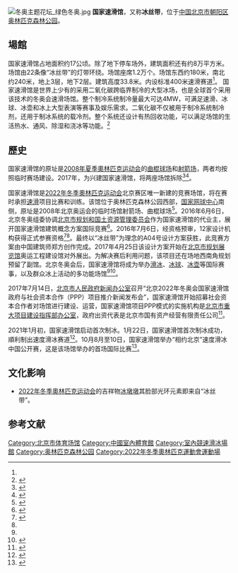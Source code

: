 {{coord|40|0|57.87|N|116|22|16.35|E|display=title|region:CN-11_type:landmark_source:dewiki}}
{{Infobox_Stadium |
| stadium_name = 国家速滑馆<br/>National Speed Skating Oval
| image = National Speed Skating Oval Beijing 2.jpg
| location = {{PRC}}[[北京市|北京市]] 
| broke_ground = 2016年
| opened = 2021年10月
| closed = 
| demolished = 
| owner =  中華人民共和國政府
| publictransit = {{rint|Beijing|subway}}{{rint|beijing|8}} [[林萃桥站|林萃桥站]]
| operator = 
| surface = 
| construction_cost =
| architect = [[博普乐思|博普乐思]]（概念设计）<br>北京市建筑设计研究院
| former_names = 
| tenants = [[中国奥林匹克委员会|中国奥林匹克委员会]]
| seating_capacity = 12,000座
}}
[[File:冬奥主题花坛_绿色冬奥.jpg|thumb]]
'''国家速滑馆'''，又称'''冰丝带'''，位于[[中国|中国]][[北京市|北京市]][[朝阳区_(北京市)|朝阳区]][[奥林匹克森林公园|奥林匹克森林公园]]。

==場館==
国家速滑馆占地面积约17公顷。除了地下停车场外，建筑面积还有约8万平方米。场馆由22条像“冰丝带”的灯带环绕。场馆座席1.2万个。场馆东西约180米，南北约240米，地上3层，地下2层。建筑高度33.8米。内设标准400米速滑赛道<ref name=bsd/>。
国家速滑馆是世界上少有的采用二氧化碳跨临界制冷的大型冰场，也是全球首个采用该技术的冬奥会速滑场馆。整个制冷系统制冷量最大可达4MW，可满足速滑、冰球、冰壶和冰上大型表演等赛事及娱乐需求。二氧化碳不仅被用于制冷系统制冷剂，还用于制冰系统的载冷剂。整个系统还设计有热回收功能，可以满足场馆的生活热水、通风、除湿和浇冰等功能。<ref>{{cite web |author1=Ekanalys |title=EKA contributes to the best possible ice for the Olympic arena in Beijing |url=https://www.ekanalys.se/post/we-contribute-to-the-best-possible-ice-for-the-olympic-arena-in-beijing?lang=en&utm_source=article%20NSSO%20EN&utm_medium=wikipedia |website=EKA Sweden |accessdate=2022-02-16 |archive-date=2022-02-16 |archive-url=https://web.archive.org/web/20220216120710/https://www.ekanalys.se/post/we-contribute-to-the-best-possible-ice-for-the-olympic-arena-in-beijing?lang=en&utm_source=article%20NSSO%20EN&utm_medium=wikipedia }}</ref>

==歷史==
国家速滑馆的原址是[[2008年夏季奧林匹克运动会|2008年夏季奧林匹克运动会]]的[[北京奥林匹克公园曲棍球场|曲棍球场]]和[[北京奥林匹克公园射箭场|射箭场]]，两者均按照临时赛场建设。2017年，为兴建国家速滑馆，将两座场馆拆除<ref name=bsd>{{Cite web |url = http://news.163.com/17/0425/03/CIRB2V70000187VI.html |title = 国家速滑馆飘起“冰丝带” |author =  |date = 2017-04-25 |publisher = 网易 |language =  |accessdate =  |quote =  |archive-url = https://web.archive.org/web/20181114141836/http://news.163.com/17/0425/03/CIRB2V70000187VI.html |archive-date = 2018-11-14 |dead-url = yes }}</ref><ref>{{cite web|url=http://www.bjzdb.gov.cn/jsxx/t1102645.htm|title=本市加快推进国家速滑馆项目地上物拆除工作|publisher=北京市重大项目建设指挥部办公室|date=2017-04-17|accessdate=|deadurl=yes|archiveurl=https://web.archive.org/web/20170418082005/http://www.bjzdb.gov.cn/jsxx/t1102645.htm|archivedate=2017-04-18|df=}}</ref>。

国家速滑馆是[[2022年冬季奧林匹克运动会|2022年冬季奧林匹克运动会]]北京赛区唯一新建的竞赛场馆，将在赛时承担[[速滑|速滑]]项目比赛和训练。该馆位于奥林匹克森林公园西部，[[国家网球中心|国家网球中心]]南侧，原址是2008年北京奥运会的临时场馆射箭场、曲棍球场<ref>{{Cite web |url = http://sports.163.com/16/0226/13/BGOMUQ4500051CAQ.html |title = 2022冬奥会场馆巡礼 新建国家速滑馆颜值爆表 |author =  |date = 2016-02-26 |publisher = 网易 |language =  |accessdate =  |quote =  |archive-date = 2017-05-13 |archive-url = https://web.archive.org/web/20170513145251/http://sports.163.com/16/0226/13/BGOMUQ4500051CAQ.html |dead-url = no }}</ref>。2016年6月6日，北京冬奥组委协调[[北京市规划和国土资源管理委员会|北京市规划和国土资源管理委员会]]作为国家速滑馆的代业主，展开国家速滑馆建筑概念方案国际竞赛<ref>{{Cite web |url = http://bj.people.com.cn/n2/2016/0726/c339781-28732954.html |title = 冬奥会场馆规划设计全面启动 国家速滑馆明年上半年开工 |author =  |date = 2016-07-26 |publisher = 人民网 |language =  |accessdate =  |quote =  |archive-date = 2018-02-23 |archive-url = https://web.archive.org/web/20180223050532/http://bj.people.com.cn/n2/2016/0726/c339781-28732954.html |dead-url = yes }}</ref>。2016年7月6日，经资格预审，12家设计机构获得正式参赛资格<ref>{{Cite web |url = http://news.xinhuanet.com/local/2016-07/24/c_129172634.htm |title = 国家速滑馆建筑概念方案国际竞赛揭幕 |author =  |date =  2016-07-24|publisher = 新华网 |language =  |accessdate =  |quote =  }}</ref><ref name=bsd/>。最终以“冰丝带”为理念的A04号设计方案获胜，此竞赛方案由中国建筑师郑方创作完成。2017年4月25日该设计方案开始在[[北京市规划展览馆|北京市规划展览馆]]奥运工程建设馆对外展出。为解决赛后利用问题，该项目还在场地西南角规划预留了副馆。北京冬奥会后，国家速滑馆将成为举办[[滑冰|滑冰]]、[[冰球|冰球]]、[[冰壶|冰壶]]等国际赛事，以及群众冰上活动的多功能场馆<ref name=bsd/><ref>{{Cite web |url = http://news.xinhuanet.com/local/2017-04/26/c_129574217.htm |title = 北京冬奥会国家速滑馆设计方案亮相 |author =  |date = 2017-04-26 |publisher = 新华网 |language =  |accessdate =  |quote =  }}</ref>。

2017年7月14日，[[北京市人民政府新闻办公室|北京市人民政府新闻办公室]]召开“北京2022年冬奥会国家速滑馆政府与社会资本合作（PPP）项目推介新闻发布会”，国家速滑馆开始招募社会资本合作者对场馆进行建设、运营，国家速滑馆项目PPP模式的实施机构是[[北京市重大项目建设指挥部办公室|北京市重大项目建设指挥部办公室]]，政府出资代表是北京市国有资产经营有限责任公司<ref>{{Cite web |url = http://www.thepaper.cn/newsDetail_forward_1732943 |title = 北京冬奥会国家速滑馆开始招募社会资本合作者 |author =  |date = 2017-07-14 |publisher = 澎湃新闻 |language =  |accessdate =  |quote =  |archive-date = 2017-09-13 |archive-url = https://web.archive.org/web/20170913153347/http://www.thepaper.cn/newsDetail_forward_1732943 |dead-url = no }}</ref>。

2021年1月初，国家速滑馆启动首次制冰。1月22日，国家速滑馆首次制冰成功，順利制出速度滑冰赛道<ref>{{cite news |title=国家速滑馆“冰丝带”首次制冰取得成功 |url=http://www.xinhuanet.com/2021-01/22/c_1127015176.htm |accessdate=2021-01-23 |archive-date=2021-01-23 |archive-url=https://web.archive.org/web/20210123014508/http://www.xinhuanet.com/2021-01/22/c_1127015176.htm |dead-url=no }}</ref>。10月8月至10日，国家速滑馆举办“相约北京”速度滑冰中国公开赛，这是该场馆举办的首场国际比赛<ref>{{cite web|url=https://www.beijing2022.cn/sv1/wog.html?cmsid=20211008002421|title=“冰丝带”迎来首场国际比赛|work=北京2022年冬奥会和冬残奥会组织委员会|date=2021-10-08|accessdate=2021-10-09|archive-date=2021-10-09|archive-url=https://web.archive.org/web/20211009072702/https://www.beijing2022.cn/sv1/wog.html?cmsid=20211008002421}}</ref>。
== 文化影响 ==
*[[2022年冬季奧林匹克运动会|2022年冬季奧林匹克运动会]]的吉祥物[[冰墩墩|冰墩墩]]其脸部光环元素即来自“冰丝带”。
==参考文献==
{{Reflist|2}}

{{2022年冬季奧林匹克運動會比賽場館}}

[[Category:北京市体育场馆|Category:北京市体育场馆]]
[[Category:中國室內體育館|Category:中國室內體育館]]
[[Category:室內競速滑冰場館|Category:室內競速滑冰場館]]
[[Category:奥林匹克森林公园|Category:奥林匹克森林公园]]
[[Category:2022年冬季奧林匹克運動會運動場|Category:2022年冬季奧林匹克運動會運動場]]